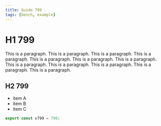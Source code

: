```yaml
---
title: Guide 799
tags: [bench, example]
---
```


# H1 799

This is a paragraph. This is a paragraph. This is a paragraph. This is a paragraph. This is a paragraph. This is a paragraph. This is a paragraph. This is a paragraph. This is a paragraph. This is a paragraph. This is a paragraph. This is a paragraph. 

## H2 799

- item A
- item B
- item C

```ts
export const v799 = 799;
```